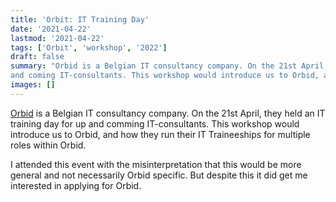 ```yaml
---
title: 'Orbit: IT Training Day'
date: '2021-04-22'
lastmod: '2021-04-22'
tags: ['Orbit', 'workshop', '2022']
draft: false
summary: "Orbid is a Belgian IT consultancy company. On the 21st April, they held an IT training day for up
and coming IT-consultants. This workshop would introduce us to Orbid, and how they run their IT Traineeships for multiple roles within Orbid."
images: []
---
```


[Orbid](https://www.orbid.be) is a Belgian IT consultancy company. On the 21st April, they held an IT training day for up
and comming IT-consultants. This workshop would introduce us to Orbid, and how they run their IT Traineeships for multiple roles within Orbid.

I attended this event with the misinterpretation that this would be more general and not necessarily Orbid specific. But despite
this it did get me interested in applying for Orbid.
